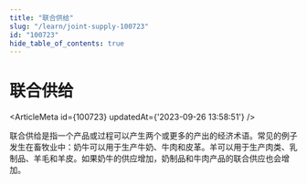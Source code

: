 ```yaml
---
title: "联合供给"
slug: "/learn/joint-supply-100723"
id: "100723"
hide_table_of_contents: true
---
```



# 联合供给

<ArticleMeta id={100723} updatedAt={'2023-09-26 13:58:51'} />
<div className='border-solid border-b border-t-0 my-4 border-[var(--ifm-color-gray-300)]' />

联合供给是指一个产品或过程可以产生两个或更多的产出的经济术语。常见的例子发生在畜牧业中：奶牛可以用于生产牛奶、牛肉和皮革。羊可以用于生产肉类、乳制品、羊毛和羊皮。如果奶牛的供应增加，奶制品和牛肉产品的联合供应也会增加。
